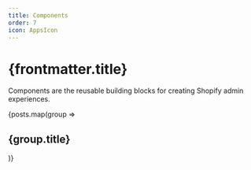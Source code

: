 ```yaml
---
title: Components
order: 7
icon: AppsIcon
---
```


# {frontmatter.title}

<Lede>

Components are the reusable building blocks for creating Shopify admin experiences.

</Lede>

<Stack gap="1200">
{posts.map(group => <Box>

<h2>{group.title}</h2>

<RichCardGrid cards={group.children} />

</Box>)}
</Stack>
